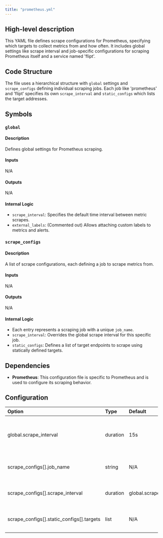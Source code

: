 ```yaml
---
title: "prometheus.yml"
---
```


## High-level description
This YAML file defines scrape configurations for Prometheus, specifying which targets to collect metrics from and how often. It includes global settings like scrape interval and job-specific configurations for scraping Prometheus itself and a service named 'flipt'.

## Code Structure
The file uses a hierarchical structure with `global` settings and `scrape_configs` defining individual scraping jobs. Each job like 'prometheus' and 'flipt' specifies its own `scrape_interval` and `static_configs` which lists the target addresses.

## Symbols
### `global`
#### Description
Defines global settings for Prometheus scraping.

#### Inputs
N/A

#### Outputs
N/A

#### Internal Logic
- `scrape_interval`: Specifies the default time interval between metric scrapes.
- `external_labels`: (Commented out) Allows attaching custom labels to metrics and alerts.

### `scrape_configs`
#### Description
A list of scrape configurations, each defining a job to scrape metrics from.

#### Inputs
N/A

#### Outputs
N/A

#### Internal Logic
- Each entry represents a scraping job with a unique `job_name`.
- `scrape_interval`: Overrides the global scrape interval for this specific job.
- `static_configs`: Defines a list of target endpoints to scrape using statically defined targets.

## Dependencies
- **Prometheus**: This configuration file is specific to Prometheus and is used to configure its scraping behavior.

## Configuration
| Option | Type | Default | Description |
|:-------|:-----|:--------|:------------|
| global.scrape_interval | duration | 15s | Default time interval between metric scrapes. |
| scrape_configs[].job_name | string | N/A | Name of the scraping job. |
| scrape_configs[].scrape_interval | duration | global.scrape_interval | Scrape interval for the specific job. |
| scrape_configs[].static_configs[].targets | list | N/A | List of target addresses to scrape. | 
